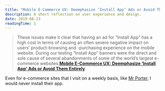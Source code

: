 ```yaml
---
title: "Mobile E-Commerce UX: Deemphasize ‘Install App’ Ads or Avoid Them Entirely"
description: A short reflection on user experience and design.
date: 2019-08-23
readingTime: 1
---
```


>These issues make it clear that having an ad for “Install App” has a high cost in terms of causing an often severe negative impact on users’ product-browsing and -purchasing experience on the mobile website. During our testing “Install App” banners were the direct and sole cause of several abandonments of some of the world’s largest e-commerce websites.**<a href="https://baymard.com/blog/deemphasize-install-app-ads">Mobile E-Commerce UX: Deemphasize ‘Install App’ Ads or Avoid Them Entirely</a>**

Even for e-commerce sites that I visit on a weekly basis, like <a href="https://www.mrporter.com/">Mr Porter</a>, I would never install their app.